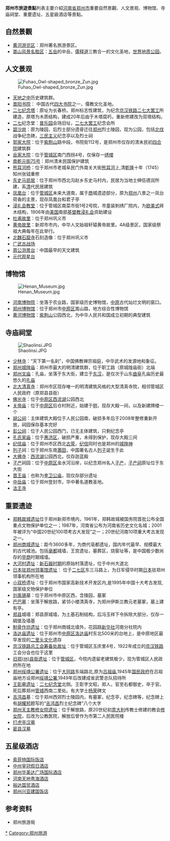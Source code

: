 '''郑州市旅遊景點'''列表主要介紹[[河南省|河南省]][[郑州市|郑州市]]重要自然景觀、人文景观、博物馆、寺庙祠堂、重要遗址、五星級酒店等景點。
{{郑州国家级风景名胜区}}
==自然景觀==
*[[黄河游览区|黄河游览区]]：郑州著名旅游景区。
*[[嵩山风景名胜区|嵩山风景名胜区]]：[[五岳|五岳]]的中岳，[[儒教_(宗教)|儒]][[释|释]][[道教|道]]三教合一的文化圣地，[[世界地质公园|世界地质公园]]。

==人文景观==
[[File:Fuhao_Owl-shaped_bronze_Zun.jpg|right]]
* [[天地之中|天地之中]]历史建筑群。
* [[嵩阳书院|嵩阳书院]]： 中国古代[[四大书院|四大书院]]之一，儒教文化圣地。
* [[二七纪念塔|二七纪念塔]]：原址为长春桥。郑州标志性建筑，为纪念[[京汉铁路|京汉铁路]][[二七大罢工|二七大罢工]]所建造，原塔为木质结构，建成20年后由于木塔腐朽，重新修建改为双塔结构。
* [[二七|二七]]纪念堂：[[普乐园|普乐园]]会场旧址，[[二七大罢工|二七大罢工]]纪念会所  
* [[碧沙岗|碧沙岗]]：原为陵园，后烈士部分遗骨迁往[[郑州|郑州]]烈士陵园，现为公园，包括[[北伐|北伐]]战争纪念碑，[[三民主义|三民主义]]纪念亭以及烈士祠
* [[郭家大院|郭家大院]]：位于[[紫荆山_(河南)|紫荆山]]路中段，书院街112号，是郑州市仅存的清末民初[[四合院|四合院]]建筑群
* [[岳家大院|岳家大院]]：位于[[管城区|管城区]]南门西拐4号，仅保存一[[绣楼|绣楼]]
* [[南乾元街75号|南乾元街75号]]：郑州清末民国保护建筑
* [[熊耳河桥|熊耳河桥]]：位于郑州市老城阜民门外南关大街[[熊耳河|熊耳河]]上,清[[乾隆|乾隆]]十年（1745）知州张钺重修
* [[东史马民居|东史马民居]]：位于郑州市西北沟赵乡东史马村内，民居为当地士绅伍德润所建，系[[清|清]]代民居建筑
* [[凤凰台|凤凰台]]：位于[[管城区|管城区]]未来大道南，属于[[商朝|商]]城遗迹部分，原为[[郑州|郑州]]八景之一凤台荷香的主景，现存凤凰台和君子亭
* [[浸礼会教堂|浸礼会教堂]]：位于管城区南菜市街1号2号院，市童装刺绣厂院内，为[[欧美式|欧美式]]砖木结构，1906年由[[美国|美国]]南部[[基督教|基督教]][[浸礼会|浸礼会]]资助建设
* [[杜甫故里|杜甫故里]]：位于郑州巩义市
* [[黄帝故里|黄帝故里]]：新郑市市内，中华人文始祖轩辕黄帝故里。4A级景区，国家级祭祖大典每年在此举行。
* [[北魏|北魏]][[石窟寺|石窟寺]]石刻造像：位于郑州巩义市
* [[广武古战场|广武古战场]]
* [[周公测景台|周公测景台]]：中国最早的天文建筑
* [[元代观星台|元代观星台]]

==博物馆==
[[File:Henan_Museum.jpg|right]]
* [[河南博物院|河南博物院]]：坐落于农业路，国家级历史博物馆，[[中原|中原]]古代灿烂文明的窗口。
* [[郑州博物馆|郑州博物馆]]：位于郑州市[[中原区_(郑州市)|中原区]]嵩山路，地方综合性博物馆   
* [[黄河博物馆|黄河博物馆]]：[[紫荆山_(河南)|紫荆山]]公园西北，为中华人民共和国成立初期的典型建筑

==寺庙祠堂==
[[File:Shaolinsi.JPG|right]]
* [[少林寺|少林寺]]：“天下第一名刹”，中国佛教禅宗祖庭，中华武术的发源地和象征。
* [[郑州城隍庙|郑州城隍庙]]：郑州市最大的明清建筑群，位于职工路（原城隍庙街）北端 
* [[郑州文庙|郑州文庙]]：孔庙，坐落于东大街，建立于[[东汉|东汉]]，是仅次于山东[[曲阜|曲阜]]孔庙历史最悠久的[[孔庙|孔庙]] 
* [[北大清真寺|北大清真寺]]：郑州市区现存唯一的明清建筑风格的大型清真寺院，相邻管城区人民政府（原郑县县衙）
* [[佛光寺|佛光寺]]：位于[[中原区_(郑州市)|中原区]][[西流湖|西流湖]]公园西北
* [[关帝庙|关帝庙]]：位于[[中原区_(郑州市)|中原区]]后仓村附近，始建于[[明|明]]，现存大殿一间，以及新建牌楼一个
* [[胡公祠|胡公祠]]：主体建筑大殿位于人民公园南，破损多年后于2008年整修重新开放，祠园保存基本完好
* [[彭公祠|彭公祠]]：位于人民公园西门，已无主体建筑，只剩纪念亭
* [[孔氏家庙|孔氏家庙]]：位于[[惠济区|惠济区]]，破损严重，未得到保护，现存大殿三间   
* [[纪信庙|纪信庙]]：位于郑州市区西北[[古荥|古荥]]，[[纪信|纪信]]同时也是郑州的[[城隍神|城隍神]]
* [[列子|列子]]祠：位于郑州东南[[莆田|莆田]]，中国著名古人[[列子|列子]]诞生于此
* [[大佛寺_(郑州)|大佛寺]]：[[西流湖|西流湖]]公园西北，仅存迦蓝殿
* [[子产|子产]]祠园：位于[[中原区_(郑州市)|中原区]]金水河沿岸，以纪念郑州名人[[子产|子产]]，[[子产祠|子产祠]]原址位于东大街
* [[晋王庙|晋王庙]]：也称为[[李卫公庙|李卫公庙]]，现仅存部分遗址
* [[中岳庙|中岳庙]]：位于郑州登封市，华中著名道教圣地。
* [[法王寺|法王寺]]

==重要遗迹==
* [[郑韩故城遗址|郑韩故城遗址]]位于郑州新郑市境内，1961年，郑韩故城被国务院首批公布全国重点文物保护单位之一；1987年，河南省公布为河南省历史文化名城；2001年被评为“中国20世纪100项考古大发现”之一；20世纪河南10项重大考古发现之一。
* [[郑州商城遗址|郑州商城遗址]]：距今3600多年，为商代亳都遗址，国内年代最早、规模最大的古代城池。包括[[毫都|毫都]]城墙，王宫遗址，墓葬区，烧窑址等，是中国极少数尚存的[[早商|早商]]时期城墙。
* [[大河村遗址|大河村遗址]]：[[新石器时期|新石器时期]]的原始村落遗址，位于中州大道北
* [[日本驻郑州领事馆遗址|日本驻郑州领事馆遗址]]： 位于[[二七区|二七区]]东三马路上，为日军侵华时期[[日本|日本]]驻郑州领事机构所在地 
* [[小双桥|小双桥]]遗址：位于郑州市国家高新技术开发区内,是1995年中国十大考古发现,国家级文物保护单位 
* [[刘禹锡|刘禹锡]]墓：位于郑州市中原区西，含陵园，墓冢  
* [[巴巴墓|巴巴墓]]：坐落于解放路，紧邻小楼清真寺，为郑州伊斯兰教元老墓冢，墓上建有亭。
* [[郑县|郑县]]城墙：郑县原城墙，为土基石制结构，后冯玉祥下令拆除大部分，仅存一碉堡及墙基
* [[制骨作坊遗址|制骨作坊遗址]]：位于郑州商城北墙外，花园路[[新华社|新华社]]河南分社院内
* [[洛达庙遗址|洛达庙遗址]]：位于郑州市[[中原区_(郑州市)|中原区]][[洛达庙|洛达庙]]村东北500米的台地上，是中原地区最早发现的[[二里头文化|二里头文化]]遗存
* [[京汉铁路总工会筹备处故址|京汉铁路总工会筹备处故址]]：位于管城区玉庆里4号，1922年成立的[[京汉铁路|京汉铁路]]工会分会也位于这里
* [[旧郑(州)县衙遗址|旧郑(州)县衙遗址]]：位于[[管城区|管城区]]，今院内遗留老建筑极少，现为管城区人民政府所在地
* [[郑州绥靖公署遗址|郑州绥靖公署遗址]]：位于[[大同路_(元朝)|大同路]]东端路北,原为[[吕祖庙|吕祖庙]],1945年[[国民政府|国民政府]]在吕祖庙地方设郑州[[绥靖公署|绥靖公署]],1949年后改建成省武警总队招待所
* [[王彰墓遗址|王彰墓遗址]]：[[二七纪念堂|二七纪念堂]]北侧。王彰字文昭，郑人，官至右都御史，卒于官。死后葬郑州[[管城|管城]]西南二里处。有大学士[[杨荣|杨荣]]碑文
* [[吉鸿昌|吉鸿昌]]墓：位于郑州西郊烈士陵园内，有墓冢，纪念亭，纪念碑等，纪念碑上有[[胡耀邦|胡耀邦]]题写的“[[吉鸿昌|吉鸿昌]]烈士纪念碑”八个大字
* [[郑州天主教修女院遗址|郑州天主教修女院遗址]]：位于解放路，原20世纪初[[意大利|意大利]]传教士修建的教会[[修女院|修女院]]，后改为公教医院，解放后曾作为市第二人民医院楼
* [[打虎亭汉墓|打虎亭汉墓]]
* [[密县汉墓|密县汉墓]]

{{Gallery
|title=郑州古八景
|footer=
|width=220
|height=200
|lines=1
|File:凤台荷香.jpg|凤台荷香
|File:古塔晴云.jpg|古塔晴云
|File:卦台仙境.jpg|卦台仙境
|File:梅峰远眺.jpg|梅峰远眺
|File:汴河新柳.jpg|汴河新柳
|File:海寺晨钟.jpg|海寺晨钟
|File:莆田春草.jpg|圃田春草
|File:龙岗雪霁1.jpg|龙岗雪霁
}}

==五星级酒店==
*[[索菲特国际饭店|索菲特国际饭店]]
*[[中州皇冠假日酒店|中州皇冠假日酒店]]
*[[郑州华美达广场国际酒店|郑州华美达广场国际酒店]]
*[[河南天地粤海酒店|河南天地粤海酒店]]
*[[裕达国贸酒店|裕达国贸酒店]]
*[[郑州兴亚建国饭店|郑州兴亚建国饭店]]
==参考资料==
*郑州旅游局

{{郑州旅游资源}}
[[Category:郑州列表|*]]
[[Category:郑州旅游|Category:郑州旅游]]